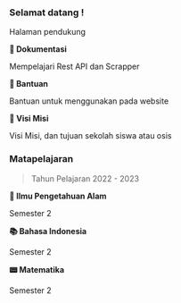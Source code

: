 
### Selamat datang !

Halaman pendukung

<div className={styles.view_card}>
  <Link href="/docs" className={styles.card_ft}>
    <div className={styles.card_ft_text}>
      <b>📑 Dokumentasi</b>
      <p>Mempelajari Rest API dan Scrapper</p>
    </div>
  </Link>
  <Link href="/help" className={styles.card_ft}>
    <div>
      <b>🤔 Bantuan</b>
      <p>Bantuan untuk menggunakan pada website</p>
    </div>
  </Link>
  <Link href="/visi-misi" className={styles.card_ft}>
    <div>
      <b>👏 Visi Misi</b>
      <p>Visi Misi, dan tujuan sekolah siswa atau osis</p>
    </div>
  </Link>
</div>

### Matapelajaran

> Tahun Pelajaran 2022 - 2023

<div className={styles.view_card}>
  <Link href="/maple/ipa/8-sem-2" className={styles.card_ft}>
    <div className={styles.card_ft_text}>
      <b>🧪 Ilmu Pengetahuan Alam</b>
      <p>Semester 2</p>
    </div>
  </Link>
  <Link href="/maple/b-indo/8-sem-2" className={styles.card_ft}>
    <div className={styles.card_ft_text}>
      <b>📚 Bahasa Indonesia</b>
      <p>Semester 2</p>
    </div>
  </Link>
  <Link href="/maple/mtk/8-sem-2" className={styles.card_ft}>
    <div className={styles.card_ft_text}>
      <b>📟 Matematika</b>
      <p>Semester 2</p>
    </div>
  </Link>
</div>
